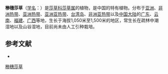 {{Speciesbox
| name = 穇穗莎草
| status = 
| status_system = 
| image =
| genus = Cyperus
| species = eleusinoides
| authority = Kunth
}}

'''穇穗莎草'''（[[学名|学名]]：{{lang|la|''Cyperus eleusinoides''}}）是[[莎草科|莎草科]][[莎草属|莎草属]]的植物，是中国的特有植物。分布于[[亚洲|亚洲]]、[[非洲热带|非洲热带]]、[[亚洲热带|亚洲热带]]、[[亚洲亚热带|亚洲亚热带]]、[[台湾岛|台湾岛]]、[[非洲亚热带|非洲亚热带]]以及[[中国大陆|中国大陆]]的[[广东|广东]]、[[云南|云南]]、[[福建|福建]]、[[广西|广西]]等地，生长于海拔1,050米至1,500米的地区，常生长在疏林中潮湿地以及山谷湿地，目前尚未由人工引种栽培。

== 参考文献 ==
<div class="references-small">
* {{cite web| url =http://www.bioinfo.cn/db05/KmzwSpecies.php?action=view&id=7359| title =穇穗莎草| work =《中国高等植物数据库全库》| publisher =中国科学院微生物研究所| author =昆明植物研究所| accessdate =2009-02-24| deadurl =yes| archiveurl =https://web.archive.org/web/20160305044824/http://www.bioinfo.cn/db05/KmzwSpecies.php?action=view&id=7359| archivedate =2016-03-05}}
</div>
{{Taxonbar|from=Q15227282}}

[[Category:莎草属|穇穗莎草]]


{{植物小作品}}